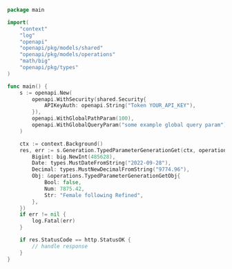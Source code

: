 ```go showLineNumbers copy filename="Typed Parameter Generation Get usage example"
package main

import(
	"context"
	"log"
	"openapi"
	"openapi/pkg/models/shared"
	"openapi/pkg/models/operations"
	"math/big"
	"openapi/pkg/types"
)

func main() {
    s := openapi.New(
        openapi.WithSecurity(shared.Security{
            APIKeyAuth: openapi.String("Token YOUR_API_KEY"),
        }),
        openapi.WithGlobalPathParam(100),
        openapi.WithGlobalQueryParam("some example global query param"),
    )

    ctx := context.Background()
    res, err := s.Generation.TypedParameterGenerationGet(ctx, operations.TypedParameterGenerationGetRequest{
        Bigint: big.NewInt(485628),
        Date: types.MustDateFromString("2022-09-28"),
        Decimal: types.MustNewDecimalFromString("9774.96"),
        Obj: &operations.TypedParameterGenerationGetObj{
            Bool: false,
            Num: 7875.42,
            Str: "Female following Refined",
        },
    })
    if err != nil {
        log.Fatal(err)
    }

    if res.StatusCode == http.StatusOK {
        // handle response
    }
}
```
